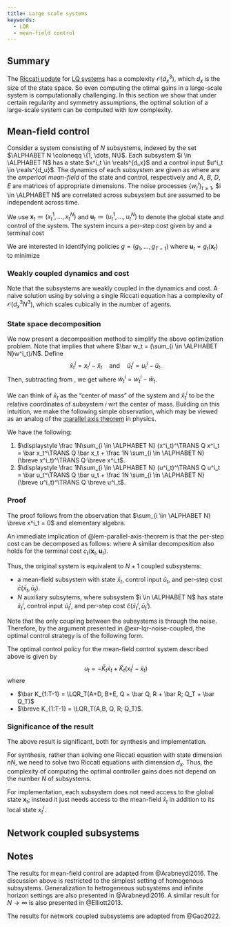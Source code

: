 ```yaml
---
title: Large scale systems
keywords:
  - LQR
  - mean-field control
---
```


:::{.callout-note icon=false appearance="simple"}
# <i class="bi bi-journal-text text-primary"></i> Summary
The [Riccati update] for [LQ systems] has a complexity $\mathcal O(d_x^3)$, which $d_x$ is the size of the state space. So even computing the otimal gains in a large-scale system is computationally challenging. In this section we show that under certain regularity and symmetry assumptions, the optimal solution of a large-scale system can be computed with low complexity. 
:::

[Riccati update]: lqr.qmd#def-Riccati-operator
[LQ systems]: lqr.qmd

## Mean-field control

Consider a system consisting of $N$ subsystems, indexed by the set $\ALPHABET N \coloneqq \{1, \dots, N\}$. Each subsystem $i \in \ALPHABET N$ has a state $x^i_t \in \reals^{d_x}$ and a control input $u^i_t \in \reals^{d_u}$. The dynamics of each subsystem are given as
\begin{equation}\label{eq:dynamics}
  x^i_{t+1} = A x^i_t + B u^i_t + D \bar x_t + E \bar u_t + w^i_t
\end{equation}
where 
\begin{equation}
  \bar x_t \coloneqq \frac 1N \sum_{i \in \ALPHABET N} x^i_t
  \quad\text{and}\quad
  \bar u_t \coloneqq \frac 1N \sum_{i \in \ALPHABET N} u^i_t
\end{equation}
are the _emperical mean-field_ of the state and control, respectively and $A$, $B$, $D$, $E$ are matrices of appropriate dimensions. The noise processes $\{w^i_t\}_{t \ge 1}$, $i \in \ALPHABET N$ are correlated across subsystem but are assumed to be independent across time. 

We use $\pmb x_t \coloneqq (x^1_t, \dots, x^N_t)$ and $\pmb u_t \coloneqq(u^1_t, \dots, u^N_t)$ to denote the global state and control of the system. The system incurs a per-step cost given by
\begin{equation}\label{eq:mf-cost}
  c(\pmb x_t, \pmb u_t) = 
  \bar x_t^\TRANS \bar Q \bar x_t + \bar u_t^\TRANS \bar R \bar u_t
  +
  \frac 1N \sum_{i \in \ALPHABET N}
  \bigl[
  (x^i_t)^\TRANS Q x^i_t + (u^i_t)^\TRANS R u^i_t
  \bigr]
\end{equation}
and a terminal cost
\begin{equation}\label{eq:mf-cost-T}
  c_T(\pmb x_T) = 
  \bar x_T^\TRANS \bar Q_T \bar x_T 
  +
  \frac 1N \sum_{i \in \ALPHABET N}
  (x^i_T)^\TRANS Q_T x^i_T 
\end{equation}

We are interested in identifying policies $g = (g_1, \dots, g_{T-1})$ where $\pmb u_t = g_t(\pmb x_t)$ to minimize
\begin{equation}\label{eq:performance}
  J(g) = \EXP^g\biggl[\sum_{t=1}^{T-1} c(\pmb x_t, \pmb u_t) + c_T(\pmb x_T)
  \biggr]
\end{equation}

:::{.callout-warning}
### Weakly coupled dynamics and cost

Note that the subsystems are weakly coupled in the dynamics and cost. A naive solution using by solving a single Riccati equation has a complexity of $\mathcal O(d_x^3 N^3)$, which scales cubically in the number of agents.
:::

### State space decomposition

We now present a decomposition method to simplify the above optimization problem. Note that \eqref{eq:dynamics} implies that
\begin{equation}\label{eq:mf-dynamics}
  \bar x_t = (A + D) \bar x_t + (B + E) \bar u_t + \bar w_t
\end{equation}
where $\bar w_t = (\sum_{i \in \ALPHABET N}w^i_t)/N$. Define
$$
  \breve x^i_t = x^i_t - \bar x_t
  \quad\text{and}\quad
  \breve u^i_t = u^i_t - \bar u_t.
$$
Then, subtracting \eqref{eq:mf-dynamics} from \eqref{eq:dynamics}, we get
\begin{equation}\label{eq:breve-dynamics}
  \breve x^i_t = A \breve x^i_t + B \breve u^i_t + \breve w^i_t
\end{equation}
where $\breve w^i_t = w^i_t - \bar w_t$. 

We can think of $\bar x_t$ as the "center of mass" of the system and $\breve x^i_t$ to be the relative coordinates of subsystem $i$ wrt the center of mass. Building on this intuition, we make the following simple observation, which may be viewed as an analog of the [:parallel axis theorem](https://en.wikipedia.org/wiki/Parallel_axis_theorem) in physics.

:::{#lem-parallel-axis-theorem}
We have the following:

1. $\displaystyle \frac 1N\sum_{i \in \ALPHABET N} (x^i_t)^\TRANS Q x^i_t
   = 
   \bar x_t^\TRANS Q \bar x_t
   +
   \frac 1N \sum_{i \in \ALPHABET N} (\breve x^i_t)^\TRANS Q \breve x^i_t$.
2. $\displaystyle \frac 1N\sum_{i \in \ALPHABET N} (u^i_t)^\TRANS Q u^i_t
   = 
   \bar u_t^\TRANS Q \bar u_t
   +
   \frac 1N \sum_{i \in \ALPHABET N} (\breve u^i_t)^\TRANS Q \breve u^i_t$.
:::
:::{.callout-note collapse="false"}
### Proof
The proof follows from the observation that $\sum_{i \in \ALPHABET N} \breve x^i_t = 0$ and elementary algebra.
:::

An immediate implication of @lem-parallel-axis-theorem is that the per-step cost can be decomposed as follows:
\begin{equation}
  c(\pmb x_t, \pmb u_t) = \bar c(\bar x_t, \bar u_t) + 
  \frac 1N \sum_{i \in \ALPHABET N} \breve c^i(\breve x^i_t, \breve u^i_t)
\end{equation}
where
\begin{align*}
  \bar c(\bar x_t, \bar u_t) &=
  \bar x_t^\TRANS (Q + \bar Q) \bar x_t + \bar u_t^\TRANS (R + \bar R) \bar u_t,
  \notag \\
  \breve c^i(\breve x^i_t, \breve u^i_t) &=
   \frac 1N \sum_{i \in \ALPHABET N}
   \bigl[
    (\breve x^i_t)^\TRANS Q \breve x^i_t
    +
    (\breve u^i_t)^\TRANS Q \breve u^i_t
  \bigr].
\end{align*}
A similar decomposition also holds for the terminal cost $c_t(\pmb x_t, \pmb u_t)$. 

Thus, the original system is equivalent to $N+1$ coupled subsystems: 

- a mean-field subsystem with state $\bar x_t$, control input $\bar u_t$, and per-step cost $\bar c(\bar x_t, \bar u_t)$.
- $N$ auxiliary subsytems, where subsystem $i \in \ALPHABET N$ has state $\breve x^i_t$, control input $\breve u^i_t$, and per-step cost $\breve c(\breve x^i_t, \breve u^i_t)$.

Note that the only coupling between the subsystems is through the noise. Therefore, by the argument presented in @exr-lqr-noise-coupled, the optimal control strategy is of the following form.

:::{#prp-mf-control}
  The optimal control policy for the mean-field control system described above is given by
  $$
    u_t = - \bar K_t \bar x_t + \breve K_t (x^i_t - \bar x_t)
  $$
  where 

  - $\bar K_{1:T-1} = \LQR_T(A+D, B+E, Q + \bar Q, R + \bar R; Q_T + \bar Q_T)$
  - $\breve K_{1:T-1} = \LQR_T(A,B, Q, R; Q_T)$.
:::

:::{.callout-important}
### Significance of the result

The above result is significant, both for synthesis and implementation. 

For synthesis, rather than solving one Riccati equation with state dimension $nN$, we need to solve two Riccati equations with dimension $d_x$. Thus, the complexity of computing the optimal controller gains does not depend on the number $N$ of subsystems.

For implementation, each subsystem does not need access to the global state $\pmb x_t$; instead it just needs access to the mean-field $\bar x_t$ in addition to its local state $x^i_t$. 
:::

## Network coupled subsystems

## Notes {-}

The results for mean-field control are adapted from @Arabneydi2016. The discussion above is restricted to the simplest setting of homogenous subsystems. Generalization to hetrogeneous subsystems and infinite horizon settings are also presented in @Arabneydi2016. A similar result for $N \to \infty$ is also presented in @Elliott2013. 

The results for network coupled subsystems are adapted from @Gao2022.


